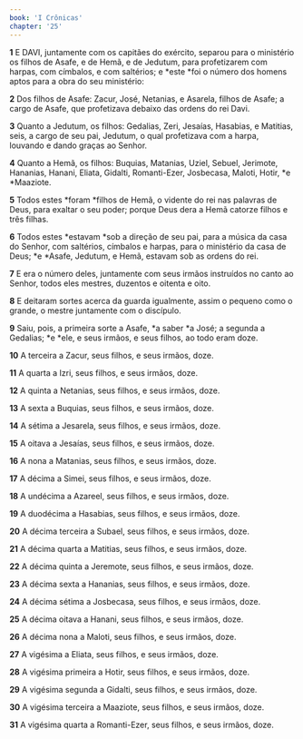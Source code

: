 ```yaml
---
book: 'I Crônicas'
chapter: '25'
---
```


**1** E DAVI, juntamente com os capitães do exército, separou para o ministério os filhos de Asafe, e de Hemã, e de Jedutum, para profetizarem com harpas, com címbalos, e com saltérios; e *este *foi o número dos homens aptos para a obra do seu ministério:

**2** Dos filhos de Asafe: Zacur, José, Netanias, e Asarela, filhos de Asafe; a cargo de Asafe, que profetizava debaixo das ordens do rei Davi.

**3** Quanto a Jedutum, os filhos: Gedalias, Zeri, Jesaías, Hasabias, e Matitias, seis, a cargo de seu pai, Jedutum, o qual profetizava com a harpa, louvando e dando graças ao Senhor.

**4** Quanto a Hemã, os filhos: Buquias, Matanias, Uziel, Sebuel, Jerimote, Hananias, Hanani, Eliata, Gidalti, Romanti-Ezer, Josbecasa, Maloti, Hotir, *e *Maaziote.

**5** Todos estes *foram *filhos de Hemã, o vidente do rei nas palavras de Deus, para exaltar o seu poder; porque Deus dera a Hemã catorze filhos e três filhas.

**6** Todos estes *estavam *sob a direção de seu pai, para a música da casa do Senhor, com saltérios, címbalos e harpas, para o ministério da casa de Deus; *e *Asafe, Jedutum, e Hemã, estavam sob as ordens do rei.

**7** E era o número deles, juntamente com seus irmãos instruídos no canto ao Senhor, todos eles mestres, duzentos e oitenta e oito.

**8** E deitaram sortes acerca da guarda igualmente, assim o pequeno como o grande, o mestre juntamente com o discípulo.

**9** Saiu, pois, a primeira sorte a Asafe, *a saber *a José; a segunda a Gedalias; *e *ele, e seus irmãos, e seus filhos, ao todo eram doze.

**10** A terceira a Zacur, seus filhos, e seus irmãos, doze.

**11** A quarta a Izri, seus filhos, e seus irmãos, doze.

**12** A quinta a Netanias, seus filhos, e seus irmãos, doze.

**13** A sexta a Buquias, seus filhos, e seus irmãos, doze.

**14** A sétima a Jesarela, seus filhos, e seus irmãos, doze.

**15** A oitava a Jesaías, seus filhos, e seus irmãos, doze.

**16** A nona a Matanias, seus filhos, e seus irmãos, doze.

**17** A décima a Simei, seus filhos, e seus irmãos, doze.

**18** A undécima a Azareel, seus filhos, e seus irmãos, doze.

**19** A duodécima a Hasabias, seus filhos, e seus irmãos, doze.

**20** A décima terceira a Subael, seus filhos, e seus irmãos, doze.

**21** A décima quarta a Matitias, seus filhos, e seus irmãos, doze.

**22** A décima quinta a Jeremote, seus filhos, e seus irmãos, doze.

**23** A décima sexta a Hananias, seus filhos, e seus irmãos, doze.

**24** A décima sétima a Josbecasa, seus filhos, e seus irmãos, doze.

**25** A décima oitava a Hanani, seus filhos, e seus irmãos, doze.

**26** A décima nona a Maloti, seus filhos, e seus irmãos, doze.

**27** A vigésima a Eliata, seus filhos, e seus irmãos, doze.

**28** A vigésima primeira a Hotir, seus filhos, e seus irmãos, doze.

**29** A vigésima segunda a Gidalti, seus filhos, e seus irmãos, doze.

**30** A vigésima terceira a Maaziote, seus filhos, e seus irmãos, doze.

**31** A vigésima quarta a Romanti-Ezer, seus filhos, e seus irmãos, doze.
